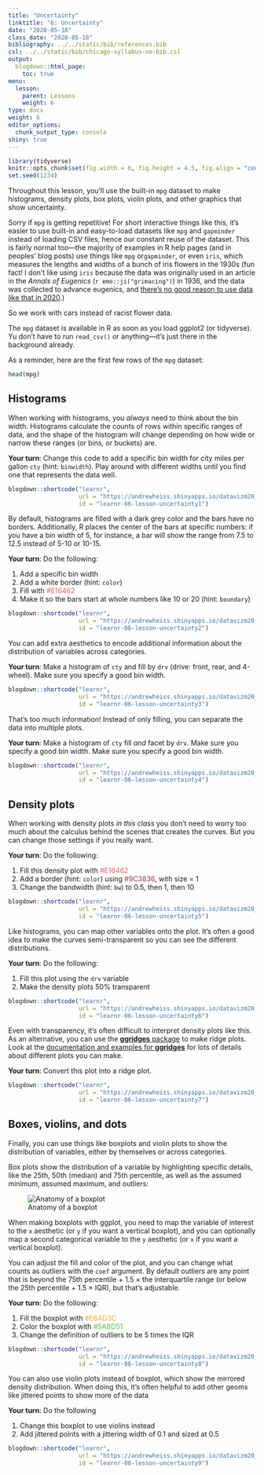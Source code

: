 ```yaml
---
title: "Uncertainty"
linktitle: "6: Uncertainty"
date: "2020-05-18"
class_date: "2020-05-18"
bibliography: ../../static/bib/references.bib
csl: ../../static/bib/chicago-syllabus-no-bib.csl
output:
  blogdown::html_page:
    toc: true
menu:
  lesson:
    parent: Lessons
    weight: 6
type: docs
weight: 6
editor_options: 
  chunk_output_type: console
shiny: true
---
```


```r
library(tidyverse)
knitr::opts_chunk$set(fig.width = 6, fig.height = 4.5, fig.align = "center")
set.seed(1234)
```

Throughout this lesson, you'll use the built-in `mpg` dataset to make histograms, density plots, box plots, violin plots, and other graphics that show uncertainty. 

Sorry if `mpg` is getting repetitive! For short interactive things like this, it's easier to use built-in and easy-to-load datasets like `mpg` and `gapminder` instead of loading CSV files, hence our constant reuse of the dataset. This is fairly normal too—the majority of examples in R help pages (and in peoples' blog posts) use things like `mpg` or`gapminder`, or even `iris`, which measures the lengths and widths of a bunch of iris flowers in the 1930s (fun fact! I don't like using `iris` because the data was originally used in an article in the *Annals of Eugenics* (`r emo::ji("grimacing")`) in 1936, and the data was collected to advance eugenics, and [there's no good reason to use data like that in 2020](https://armchairecology.blog/iris-dataset/).) 

So we work with cars instead of racist flower data.

The `mpg` dataset is available in R as soon as you load ggplot2 (or tidyverse). Yu don't have to run `read_csv()` or anything—it's just there in the background already.

As a reminder, here are the first few rows of the `mpg` dataset:

```r
head(mpg)
```


## Histograms

When working with histograms, you *always* need to think about the bin width. Histograms calculate the counts of rows within specific ranges of data, and the shape of the histogram will change depending on how wide or narrow these ranges (or bins, or buckets) are.

:::puzzle
**Your turn**: Change this code to add a specific bin width for city miles per gallon `cty` (hint: `binwidth`). Play around with different widths until you find one that represents the data well.
:::

```r
blogdown::shortcode("learnr", 
                    url = "https://andrewheiss.shinyapps.io/datavizm20_06-uncertainty-1/", 
                    id = "learnr-06-lesson-uncertainty1")
```

By default, histograms are filled with a dark grey color and the bars have no borders. Additionally, R places the center of the bars at specific numbers: if you have a bin width of 5, for instance, a bar will show the range from 7.5 to 12.5 instead of 5-10 or 10-15.

:::puzzle
**Your turn**: Do the following:

1. Add a specific bin width
2. Add a white border (hint: `color`)
3. Fill with <span style="color: #E16462">#E16462</span>
4. Make it so the bars start at whole numbers like 10 or 20 (hint: `boundary`)
:::

```r
blogdown::shortcode("learnr", 
                    url = "https://andrewheiss.shinyapps.io/datavizm20_06-uncertainty-2/", 
                    id = "learnr-06-lesson-uncertainty2")
```

You can add extra aesthetics to encode additional information about the distribution of variables across categories. 

:::puzzle
**Your turn**: Make a histogram of `cty` and fill by `drv` (drive: front, rear, and 4-wheel). Make sure you specify a good bin width.
:::

```r
blogdown::shortcode("learnr", 
                    url = "https://andrewheiss.shinyapps.io/datavizm20_06-uncertainty-3/", 
                    id = "learnr-06-lesson-uncertainty3")
```

That's too much information! Instead of only filling, you can separate the data into multiple plots.

:::puzzle
**Your turn**: Make a histogram of `cty` fill *and* facet by `drv`. Make sure you specify a good bin width. Make sure you specify a good bin width.
:::

```r
blogdown::shortcode("learnr", 
                    url = "https://andrewheiss.shinyapps.io/datavizm20_06-uncertainty-4/", 
                    id = "learnr-06-lesson-uncertainty4")
```


## Density plots

When working with density plots *in this class* you don't need to worry too much about the calculus behind the scenes that creates the curves. But you can change those settings if you really want.

:::puzzle
**Your turn**: Do the following:

1. Fill this density plot with <span style="color: #E16462">#E16462</span>
2. Add a border (hint: `color`) using <span style="color: #9C3836">#9C3836</span>, with size = 1
3. Change the bandwidth (hint: `bw`) to 0.5, then 1, then 10
:::

```r
blogdown::shortcode("learnr", 
                    url = "https://andrewheiss.shinyapps.io/datavizm20_06-uncertainty-5/", 
                    id = "learnr-06-lesson-uncertainty5")
```

Like histograms, you can map other variables onto the plot. It's often a good idea to make the curves semi-transparent so you can see the different distributions.

:::puzzle
**Your turn**: Do the following:

1. Fill this plot using the `drv` variable
2. Make the density plots 50% transparent
:::

```r
blogdown::shortcode("learnr", 
                    url = "https://andrewheiss.shinyapps.io/datavizm20_06-uncertainty-6/", 
                    id = "learnr-06-lesson-uncertainty6")
```

Even with transparency, it's often difficult to interpret density plots like this. As an alternative, you can use the [**ggridges** package](https://cran.r-project.org/web/packages/ggridges/vignettes/introduction.html) to make ridge plots. Look at the [documentation and examples for **ggridges**](https://cran.r-project.org/web/packages/ggridges/vignettes/introduction.html) for lots of details about different plots you can make.

:::puzzle
**Your turn**: Convert this plot into a ridge plot.
:::

```r
blogdown::shortcode("learnr", 
                    url = "https://andrewheiss.shinyapps.io/datavizm20_06-uncertainty-7/", 
                    id = "learnr-06-lesson-uncertainty7")
```


## Boxes, violins, and dots

Finally, you can use things like boxplots and violin plots to show the distribution of variables, either by themselves or across categories.

Box plots show the distribution of a variable by highlighting specific details, like the 25th, 50th (median) and 75th percentile, as well as the assumed minimum, assumed maximum, and outliers:

![Anatomy of a boxplot](/slides/06-slides_files/figure-html/boxplot-explanation-1.png)

When making boxplots with ggplot, you need to map the variable of interest to the `x` aesthetic (or `y` if you want a vertical boxplot), and you can optionally map a second categorical variable to the `y` aesthetic (or `x` if you want a vertical boxplot).

You can adjust the fill and color of the plot, and you can change what counts as outliers with the `coef` argument. By default outliers are any point that is beyond the 75th percentile + 1.5 × the interquartile range (or below the 25th percentile + 1.5 × IQR), but that's adjustable.

:::puzzle
**Your turn**: Do the following:

1. Fill the boxplot with <span style="color: #E6AD3C">#E6AD3C</span>
2. Color the boxplot with <span style="color: #5ABD51">#5ABD51</span>
3. Change the definition of outliers to be 5 times the IQR
:::

```r
blogdown::shortcode("learnr", 
                    url = "https://andrewheiss.shinyapps.io/datavizm20_06-uncertainty-8/", 
                    id = "learnr-06-lesson-uncertainty8")
```

You can also use violin plots instead of boxplot, which show the mirrored density distribution. When doing this, it's often helpful to add other geoms like jittered points to show more of the data

:::puzzle
**Your turn**: Do the following

1. Change this boxplot to use violins instead
2. Add jittered points with a jittering width of 0.1 and sized at 0.5
:::

```r
blogdown::shortcode("learnr", 
                    url = "https://andrewheiss.shinyapps.io/datavizm20_06-uncertainty-9/", 
                    id = "learnr-06-lesson-uncertainty9")
```
